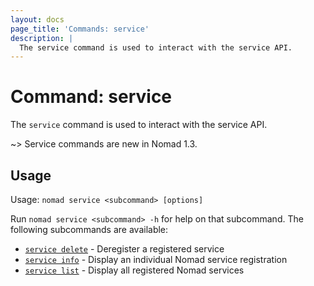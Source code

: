 ```yaml
---
layout: docs
page_title: 'Commands: service'
description: |
  The service command is used to interact with the service API.
---
```


# Command: service

The `service` command is used to interact with the service API.

~> Service commands are new in Nomad 1.3.

## Usage

Usage: `nomad service <subcommand> [options]`

Run `nomad service <subcommand> -h` for help on that subcommand. The following
subcommands are available:

- [`service delete`][servicedelete] - Deregister a registered service
- [`service info`][serviceinfo] - Display an individual Nomad service registration
- [`service list`][servicelist] - Display all registered Nomad services

[servicedelete]: /docs/commands/service/delete
[serviceinfo]: /docs/commands/service/info
[servicelist]: /docs/commands/service/list

